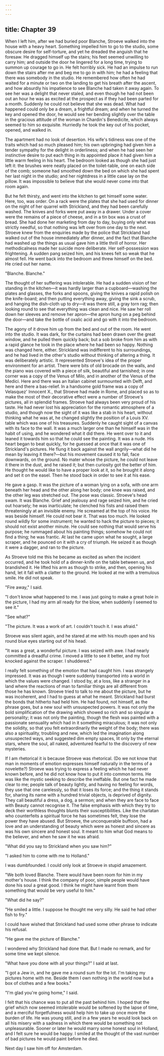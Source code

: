 ```yaml
---
---
---
```

title: Chapter 39
---

When I left him, after we had buried poor Blanche, Stroeve walked into the house with a heavy heart. Something impelled him to go to the studio, some obscure desire for self-torture, and yet he dreaded the anguish that he foresaw. He dragged himself up the stairs; his feet seemed unwilling to carry him; and outside the door he lingered for a long time, trying to summon up courage to go in. He felt horribly sick. He had an impulse to run down the stairs after me and beg me to go in with him; he had a feeling that there was somebody in the studio. He remembered how often he had waited for a minute or two on the landing to get his breath after the ascent, and how absurdly his impatience to see Blanche had taken it away again. To see her was a delight that never staled, and even though he had not been out an hour he was as excited at the prospect as if they had been parted for a month. Suddenly he could not believe that she was dead. What had happened could only be a dream, a frightful dream; and when he turned the key and opened the door, he would see her bending slightly over the table in the gracious attitude of the woman in Chardin's Benedicite, which always seemed to him so exquisite. Hurriedly he took the key out of his pocket, opened, and walked in.

The apartment had no look of desertion. His wife's tidiness was one of the traits which had so much pleased him; his own upbringing had given him a tender sympathy for the delight in orderliness; and when he had seen her instinctive desire to put each thing in its appointed place it had given him a little warm feeling in his heart. The bedroom looked as though she had just left it: the brushes were neatly placed on the toilet-table, one on each side of the comb; someone had smoothed down the bed on which she had spent her last night in the studio; and her nightdress in a little case lay on the pillow. It was impossible to believe that she would never come into that room again.

But he felt thirsty, and went into the kitchen to get himself some water. Here, too, was order. On a rack were the plates that she had used for dinner on the night of her quarrel with Strickland, and they had been carefully washed. The knives and forks were put away in a drawer. Under a cover were the remains of a piece of cheese, and in a tin box was a crust of bread. She had done her marketing from day to day, buying only what was strictly needful, so that nothing was left over from one day to the next. Stroeve knew from the enquiries made by the police that Strickland had walked out of the house immediately after dinner, and the fact that Blanche had washed up the things as usual gave him a little thrill of horror. Her methodicalness made her suicide more deliberate. Her self-possession was frightening. A sudden pang seized him, and his knees felt so weak that he almost fell. He went back into the bedroom and threw himself on the bed. He cried out her name.

"Blanche. Blanche."

The thought of her suffering was intolerable. He had a sudden vision of her standing in the kitchen—it was hardly larger than a cupboard—washing the plates and glasses, the forks and spoons, giving the knives a rapid polish on the knife-board; and then putting everything away, giving the sink a scrub, and hanging the dish-cloth up to dry—it was there still, a gray torn rag; then looking round to see that everything was clean and nice. He saw her roll down her sleeves and remove her apron—the apron hung on a peg behind the door—and take the bottle of oxalic acid and go with it into the bedroom.

The agony of it drove him up from the bed and out of the room. He went into the studio. It was dark, for the curtains had been drawn over the great window, and he pulled them quickly back; but a sob broke from him as with a rapid glance he took in the place where he had been so happy. Nothing was changed here, either. Strickland was indifferent to his surroundings, and he had lived in the other's studio without thinking of altering a thing. It was deliberately artistic. It represented Stroeve's idea of the proper environment for an artist. There were bits of old brocade on the walls, and the piano was covered with a piece of silk, beautiful and tarnished; in one corner was a copy of the Venus of Milo, and in another of the Venus of the Medici. Here and there was an Italian cabinet surmounted with Delft, and here and there a bas-relief. In a handsome gold frame was a copy of Velasquez' Innocent X., that Stroeve had made in Rome, and placed so as to make the most of their decorative effect were a number of Stroeve's pictures, all in splendid frames. Stroeve had always been very proud of his taste. He had never lost his appreciation for the romantic atmosphere of a studio, and though now the sight of it was like a stab in his heart, without thinking what he was at, he changed slightly the position of a Louis XV. table which was one of his treasures. Suddenly he caught sight of a canvas with its face to the wall. It was a much larger one than he himself was in the habit of using, and he wondered what it did there. He went over to it and leaned it towards him so that he could see the painting. It was a nude. His heart began to beat quickly, for he guessed at once that it was one of Strickland's pictures. He flung it back against the wall angrily—what did he mean by leaving it there?—but his movement caused it to fall, face downwards, on the ground. No mater whose the picture, he could not leave it there in the dust, and he raised it; but then curiosity got the better of him. He thought he would like to have a proper look at it, so he brought it along and set it on the easel. Then he stood back in order to see it at his ease.

He gave a gasp. It was the picture of a woman lying on a sofa, with one arm beneath her head and the other along her body; one knee was raised, and the other leg was stretched out. The pose was classic. Stroeve's head swam. It was Blanche. Grief and jealousy and rage seized him, and he cried out hoarsely; he was inarticulate; he clenched his fists and raised them threateningly at an invisible enemy. He screamed at the top of his voice. He was beside himself. He could not bear it. That was too much. He looked round wildly for some instrument; he wanted to hack the picture to pieces; it should not exist another minute. He could see nothing that would serve his purpose; he rummaged about his painting things; somehow he could not find a thing; he was frantic. At last he came upon what he sought, a large scraper, and he pounced on it with a cry of triumph. He seized it as though it were a dagger, and ran to the picture.

As Stroeve told me this he became as excited as when the incident occurred, and he took hold of a dinner-knife on the table between us, and brandished it. He lifted his arm as though to strike, and then, opening his hand, let it fall with a clatter to the ground. He looked at me with a tremulous smile. He did not speak.

"Fire away," I said.

"I don't know what happened to me. I was just going to make a great hole in the picture, I had my arm all ready for the blow, when suddenly I seemed to see it."

"See what?"

"The picture. It was a work of art. I couldn't touch it. I was afraid."

Stroeve was silent again, and he stared at me with his mouth open and his round blue eyes starting out of his head.

"It was a great, a wonderful picture. I was seized with awe. I had nearly committed a dreadful crime. I moved a little to see it better, and my foot knocked against the scraper. I shuddered."

I really felt something of the emotion that had caught him. I was strangely impressed. It was as though I were suddenly transported into a world in which the values were changed. I stood by, at a loss, like a stranger in a land where the reactions of man to familiar things are all different from those he has known. Stroeve tried to talk to me about the picture, but he was incoherent, and I had to guess at what he meant. Strickland had burst the bonds that hitherto had held him. He had found, not himself, as the phrase goes, but a new soul with unsuspected powers. It was not only the bold simplification of the drawing which showed so rich and so singular a personality; it was not only the painting, though the flesh was painted with a passionate sensuality which had in it something miraculous; it was not only the solidity, so that you felt extraordinarily the weight of the body; there was also a spirituality, troubling and new, which led the imagination along unsuspected ways, and suggested dim empty spaces, lit only by the eternal stars, where the soul, all naked, adventured fearful to the discovery of new mysteries.

If I am rhetorical it is because Stroeve was rhetorical. (Do we not know that man in moments of emotion expresses himself naturally in the terms of a novelette?) Stroeve was trying to express a feeling which he had never known before, and he did not know how to put it into common terms. He was like the mystic seeking to describe the ineffable. But one fact he made clear to me; people talk of beauty lightly, and having no feeling for words, they use that one carelessly, so that it loses its force; and the thing it stands for, sharing its name with a hundred trivial objects, is deprived of dignity. They call beautiful a dress, a dog, a sermon; and when they are face to face with Beauty cannot recognise it. The false emphasis with which they try to deck their worthless thoughts blunts their susceptibilities. Like the charlatan who counterfeits a spiritual force he has sometimes felt, they lose the power they have abused. But Stroeve, the unconquerable buffoon, had a love and an understanding of beauty which were as honest and sincere as was his own sincere and honest soul. It meant to him what God means to the believer, and when he saw it he was afraid.

"What did you say to Strickland when you saw him?"

"I asked him to come with me to Holland."

I was dumbfounded. I could only look at Stroeve in stupid amazement.

"We both loved Blanche. There would have been room for him in my mother's house. I think the company of poor, simple people would have done his soul a great good. I think he might have learnt from them something that would be very useful to him."

"What did he say?"

"He smiled a little. I suppose he thought me very silly. He said he had other fish to fry."

I could have wished that Strickland had used some other phrase to indicate his refusal.

"He gave me the picture of Blanche."

I wondered why Strickland had done that. But I made no remark, and for some time we kept silence.

"What have you done with all your things?" I said at last.

"I got a Jew in, and he gave me a round sum for the lot. I'm taking my pictures home with me. Beside them I own nothing in the world now but a box of clothes and a few books."

"I'm glad you're going home," I said.

I felt that his chance was to put all the past behind him. I hoped that the grief which now seemed intolerable would be softened by the lapse of time, and a merciful forgetfulness would help him to take up once more the burden of life. He was young still, and in a few years he would look back on all his misery with a sadness in which there would be something not unpleasurable. Sooner or later he would marry some honest soul in Holland, and I felt sure he would be happy. I smiled at the thought of the vast number of bad pictures he would paint before he died.

Next day I saw him off for Amsterdam.